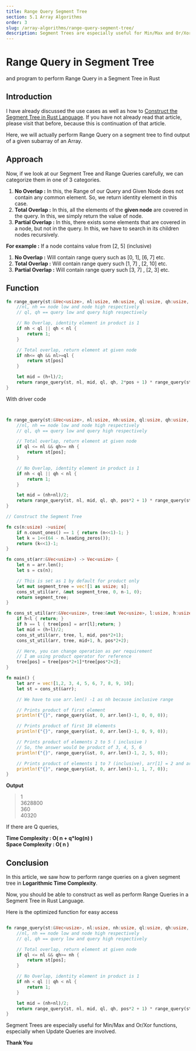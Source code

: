 ```yaml
---
title: Range Query Segment Tree
section: 5.1 Array Algorithms
order: 3
slug: /array-algorithms/range-query-segment-tree/
description: Segment Trees are especially useful for Min/Max and Or/Xor functions, especially when Update Queries are involved. In this article, will see how to perform range queries on a given segment tree.
---
```


# Range Query in Segment Tree
and program to perform Range Query in a Segment Tree in Rust

## Introduction

I have already discussed the use cases as well as how to [Construct the  Segment Tree in Rust Language](/array-algorithms/construct-segment-tree/).
If you have not already read that article, please visit that before, because this is continuation of that article.

Here, we will actually perform Range Query on a segment tree to find output of a given subarray of an Array.

## Approach

Now, if we look at our Segment Tree and Range Queries carefully, we can categorize them in one of 3 categories.

1. **No Overlap :** In this, the Range of our Query and Given Node does not contain any common element. So, we return identity element in this case.
2. **Total Overlap :** In this, all the elements of the **given node** are covered in the query. In this, we simply return the value of node.
3. **Partial Overlap :** In this, there exists some elements that are covered in a node, but not in the query. In this, we have to search in its children nodes recursively.

**For example :** If a node contains value from [2, 5] (inclusive)

1. **No Overlap :** Will contain range query such as [0, 1], [6, 7] etc.
2. **Total Overlap :** Will contain range query such [1, 7] , [2, 10] etc.
3. **Partial Overlap :** Will contain range query such [3, 7] , [2, 3] etc.

## Function

```rust
fn range_query(st:&Vec<usize>, nl:usize, nh:usize, ql:usize, qh:usize, pos : usize) -> usize{
    //nl, nh == node low and node high respectively
    // ql, qh == query low and query high respectively

    // No Overlap, identity element in product is 1
    if nh < ql || qh < nl {
        return 1;
    }

    // Total overlap, return element at given node
    if nh<= qh && nl>=ql {
        return st[pos]
    }

    let mid = (h+l)/2;
    return range_query(st, nl, mid, ql, qh, 2*pos + 1) * range_query(st, mid+1, nh, ql, qh, 2*pos + 1);
}
```

With driver code

```rust


fn range_query(st:&Vec<usize>, nl:usize, nh:usize, ql:usize, qh:usize, pos : usize) -> usize{
    //nl, nh == node low and node high respectively
    // ql, qh == query low and query high respectively

    // Total overlap, return element at given node
    if ql <= nl && qh>= nh {
        return st[pos];
    }

    // No Overlap, identity element in product is 1
    if nh < ql || qh < nl {
        return 1;
    }

    let mid = (nh+nl)/2;
    return range_query(st, nl, mid, ql, qh, pos*2 + 1) * range_query(st, mid+1, nh, ql, qh, pos*2 + 2);
}

// Construct the Segment Tree

fn cs(n:usize) ->usize{
    if n.count_ones() == 1 { return (n<<1)-1; }
    let k = 1<<(64 - n.leading_zeros());
    return (k<<1)-1;
}

fn cons_st(arr:&Vec<usize>) -> Vec<usize> {
    let n = arr.len();
    let s = cs(n);

    // This is set as 1 by default for product only
    let mut segment_tree = vec![1 as usize; s];
    cons_st_util(arr, &mut segment_tree, 0, n-1, 0);
    return segment_tree;
}

fn cons_st_util(arr:&Vec<usize>, tree:&mut Vec<usize>, l:usize, h:usize, pos:usize){
    if h<l { return; }
    if h == l { tree[pos] = arr[l];return; }
    let mid = (h+l)/2;
    cons_st_util(arr, tree, l, mid, pos*2+1);
    cons_st_util(arr, tree, mid+1, h, pos*2+2);

    // Here, you can change operation as per requirement
    // I am using product operator for reference
    tree[pos] = tree[pos*2+1]*tree[pos*2+2];
}

fn main() {
    let arr = vec![1,2, 3, 4, 5, 6, 7, 8, 9, 10];
    let st = cons_st(&arr);

    // We have to use arr.len() -1 as nh because inclusive range

    // Prints product of first element
    println!("{}", range_query(&st, 0, arr.len()-1, 0, 0, 0));

    // Prints product of first 10 elements
    println!("{}", range_query(&st, 0, arr.len()-1, 0, 9, 0));

    // Prints product of elements 2 to 5 ( inclusive )
    // So, the answer would be product of 3, 4, 5, 6
    println!("{}", range_query(&st, 0, arr.len()-1, 2, 5, 0));

    // Prints product of elements 1 to 7 (inclusive), arr[1] = 2 and arr[7] = 8
    println!("{}", range_query(&st, 0, arr.len()-1, 1, 7, 0));
}

```

**Output**
>1  <br/>
3628800 <br/>
360 <br/>
40320 <br/>

If there are Q queries,

**Time Complexity : O( n + q*log(n) )** <br/>
**Space Complexity : O( n )**

## Conclusion

In this article, we saw how to perform range queries on a given segment tree in **Logarithmic Time Complexity**.

Now, you should be able to construct as well as perform Range Queries in a Segment Tree in Rust Language.

Here is the optimized function for easy access

```rust

fn range_query(st:&Vec<usize>, nl:usize, nh:usize, ql:usize, qh:usize, pos : usize) -> usize{
    //nl, nh == node low and node high respectively
    // ql, qh == query low and query high respectively

    // Total overlap, return element at given node
    if ql <= nl && qh>= nh {
        return st[pos];
    }

    // No Overlap, identity element in product is 1
    if nh < ql || qh < nl {
        return 1;
    }

    let mid = (nh+nl)/2;
    return range_query(st, nl, mid, ql, qh, pos*2 + 1) * range_query(st, mid+1, nh, ql, qh, pos*2 + 2);
}
```

Segment Trees are especially useful for Min/Max and Or/Xor functions, especially when Update Queries are involved.

**Thank You**



<SEO title="Range Query in Segment Tree - Rust Programming"
    description="Segment Trees are especially useful for Min/Max and Or/Xor functions, especially when Update Queries are involved. In this article, will see how to perform range queries on a given segment tree."/>
